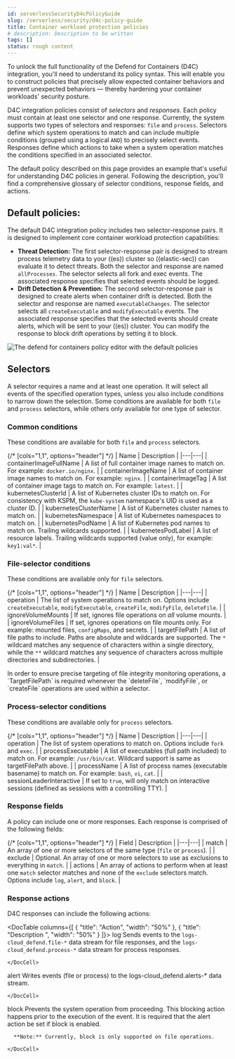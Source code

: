 ```yaml
---
id: serverlessSecurityD4cPolicyGuide
slug: /serverless/security/d4c-policy-guide
title: Container workload protection policies
# description: Description to be written
tags: []
status: rough content
---
```


<div id="d4c-policy-guide"></div>

To unlock the full functionality of the Defend for Containers (D4C) integration, you'll need to understand its policy syntax. This will enable you to construct policies that precisely allow expected container behaviors and prevent unexpected behaviors — thereby hardening your container workloads' security posture.

D4C integration policies consist of _selectors_ and _responses_. Each policy must contain at least one selector and one response. Currently, the system supports two types of selectors and responses: `file` and `process`.
Selectors define which system operations to match and can include multiple conditions (grouped using a logical `AND`) to precisely select events. Responses define which actions to take when a system operation matches the conditions specified in an associated selector.

The default policy described on this page provides an example that's useful for understanding D4C policies in general. Following the description, you'll find a comprehensive glossary of selector conditions, response fields, and actions.

<div id="d4c-default-policies"></div>

## Default policies:
The default D4C integration policy includes two selector-response pairs. It is designed to implement core container workload protection capabilities:

- **Threat Detection:** The first selector-response pair is designed to stream process telemetry data to your ((es)) cluster so ((elastic-sec)) can evaluate it to detect threats. Both the selector and response are named `allProcesses`. The selector selects all fork and exec events. The associated response specifies that selected events should be logged.
- **Drift Detection & Prevention:** The second selector-response pair is designed to create alerts when container drift is detected. Both the selector and response are named `executableChanges`. The selector selects all `createExecutable` and `modifyExecutable` events. The associated response specifies that the selected events should create alerts, which will be sent to your ((es)) cluster. You can modify the response to block drift operations by setting it to block.

![The defend for containers policy editor with the default policies](../images/d4c-policy-guide/-cloud-native-security-d4c-policy-editor.png)

<div id="d4c-selectors-glossary"></div>

## Selectors
A selector requires a name and at least one operation. It will select all events of the specified operation types, unless you also include _conditions_ to narrow down the selection. Some conditions are available for both `file` and `process` selectors, while others only available for one type of selector.

### Common conditions
These conditions are available for both `file` and `process` selectors.

{/* [cols="1,1", options="header"] */}
| Name | Description  |
|---|---|
| containerImageFullName | A list of full container image names to match on. For example: `docker.io/nginx`. |
| containerImageName | A list of container image names to match on. For example: `nginx`. |
| containerImageTag | A list of container image tags to match on. For example: `latest`. |
| kubernetesClusterId | A list of Kubernetes cluster IDs to match on. For consistency with KSPM, the `kube-system` namespace's UID is used as a cluster ID. |
| kubernetesClusterName | A list of Kubernetes cluster names to match on. |
| kubernetesNamespace | A list of Kubernetes namespaces to match on. |
| kubernetesPodName | A list of Kubernetes pod names to match on. Trailing wildcards supported. |
| kubernetesPodLabel | A list of resource labels. Trailing wildcards supported (value only), for example: `key1:val*`. |

### File-selector conditions
These conditions are available only for `file` selectors.

{/* [cols="1,1", options="header"] */}
| Name | Description  |
|---|---|
| operation | The list of system operations to match on. Options include `createExecutable`, `modifyExecutable`, `createFile`, `modifyFile`, `deleteFile`. |
| ignoreVolumeMounts | If set, ignores file operations on _all_ volume mounts. |
| ignoreVolumeFiles | If set, ignores operations on file mounts only. For example: mounted files, `configMaps`, and secrets. |
| targetFilePath | A list of file paths to include. Paths are absolute and wildcards are supported. The `*` wildcard matches any sequence of characters within a single directory, while the `**` wildcard matches any sequence of characters across multiple directories and subdirectories. |

<DocCallOut title="Note">
In order to ensure precise targeting of file integrity monitoring operations, a `TargetFilePath` is required whenever the `deleteFile`, `modifyFile`, or `createFile` operations are used within a selector.
</DocCallOut>

### Process-selector conditions
These conditions are available only for `process` selectors.

{/* [cols="1,1", options="header"] */}
| Name | Description  |
|---|---|
| operation | The list of system operations to match on. Options include `fork` and `exec`. |
| processExecutable | A list of executables (full path included) to match on. For example: `/usr/bin/cat`. Wildcard support is same as targetFilePath above. |
| processName | A list of process names (executable basename) to match on. For example: `bash`, `vi`, `cat`. |
| sessionLeaderInteractive | If set to `true`, will only match on interactive sessions (defined as sessions with a controlling TTY). |

### Response fields
A policy can include one or more responses. Each response is comprised of the following fields:

{/* [cols="1,1", options="header"] */}
| Field | Description  |
|---|---|
| match | An array of one or more selectors of the same type (`file` or `process`). |
| exclude | Optional. An array of one or more selectors to use as exclusions to everything in `match`. |
| actions | An array of actions to perform when at least one `match` selector matches and none of the `exclude` selectors match. Options include `log`, `alert`, and `block`. |

### Response actions
D4C responses can include the following actions:

<DocTable columns={[
  {
    "title": "Action",
    "width": "50%"
  },
  {
    "title": "Description ",
    "width": "50%"
  }
]}>
  <DocRow>
    <DocCell>log</DocCell>
    <DocCell>
      Sends events to the `logs-cloud_defend.file-*` data stream for file responses, and the `logs-cloud_defend.process-*` data stream for process responses.
      
    </DocCell>
  </DocRow>
  <DocRow>
    <DocCell>alert</DocCell>
    <DocCell>
      Writes events (file or process) to the logs-cloud_defend.alerts-* data stream.
      
    </DocCell>
  </DocRow>
  <DocRow>
    <DocCell>block</DocCell>
    <DocCell>
      Prevents the system operation from proceeding. This blocking action happens prior to the execution of the event. It is required that the alert action be set if block is enabled.
      
      **Note:** Currently, block is only supported on file operations.
      
    </DocCell>
  </DocRow>
</DocTable>
